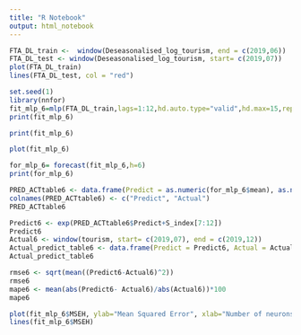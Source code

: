 ```yaml
---
title: "R Notebook"
output: html_notebook
---
```


```r
FTA_DL_train <-  window(Deseasonalised_log_tourism, end = c(2019,06))
FTA_DL_test <- window(Deseasonalised_log_tourism, start= c(2019,07))
plot(FTA_DL_train)
lines(FTA_DL_test, col = "red")
```
```r
set.seed(1)
library(nnfor)
fit_mlp_6=mlp(FTA_DL_train,lags=1:12,hd.auto.type="valid",hd.max=15,reps = 50, outplot = T)
print(fit_mlp_6)
```
```r
print(fit_mlp_6)
```
```r
plot(fit_mlp_6)
```

```r
for_mlp_6= forecast(fit_mlp_6,h=6)
print(for_mlp_6)
```

```r
PRED_ACTtable6 <- data.frame(Predict = as.numeric(for_mlp_6$mean), as.numeric(FTA_DL_test))
colnames(PRED_ACTtable6) <- c("Predict", "Actual")
PRED_ACTtable6
```
```r
Predict6 <- exp(PRED_ACTtable6$Predict+S_index[7:12])
Predict6
Actual6 <- window(tourism, start= c(2019,07), end = c(2019,12))
Actual_predict_table6 <- data.frame(Predict = Predict6, Actual = Actual6)
Actual_predict_table6
```
```r
rmse6 <- sqrt(mean((Predict6-Actual6)^2))
rmse6
mape6 <- mean(abs(Predict6- Actual6)/abs(Actual6))*100
mape6
```

```r
plot(fit_mlp_6$MSEH, ylab="Mean Squared Error", xlab="Number of neurons")
lines(fit_mlp_6$MSEH)
```

